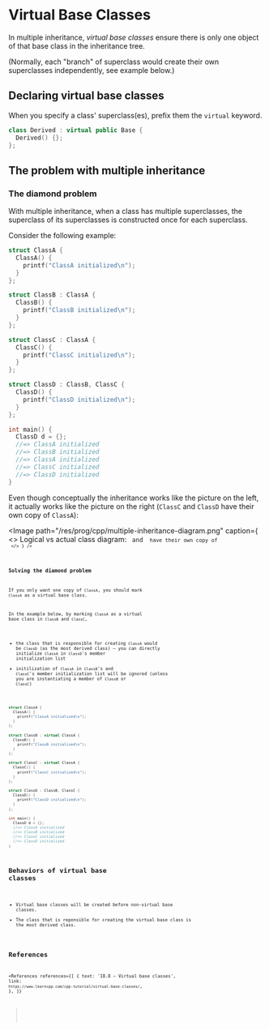 
# Virtual Base Classes

In multiple inheritance, _virtual base classes_ ensure there is only one object of that base class in the inheritance tree.

(Normally, each "branch" of superclass would create their own superclasses independently, see example below.)

## Declaring virtual base classes

When you specify a class' superclass(es), prefix them the `virtual` keyword.

```cpp
class Derived : virtual public Base {
  Derived() {};
};
```

## The problem with multiple inheritance

### The diamond problem

With multiple inheritance, when a class has multiple superclasses, the superclass of its superclasses is constructed once for each superclass.

Consider the following example:

```cpp
struct ClassA {
  ClassA() {
    printf("ClassA initialized\n");
  }
};

struct ClassB : ClassA {
  ClassB() {
    printf("ClassB initialized\n");
  }
};

struct ClassC : ClassA {
  ClassC() {
    printf("ClassC initialized\n");
  }
};

struct ClassD : ClassB, ClassC {
  ClassD() {
    printf("ClassD initialized\n");
  }
};

int main() {
  ClassD d = {};
  //=> ClassA initialized
  //=> ClassB initialized
  //=> ClassA initialized
  //=> ClassC initialized
  //=> ClassD initialized
}
```

Even though conceptually the inheritance works like the picture on the left, it actually works like the picture on the right (`ClassC` and `ClassD` have their own copy of `ClassA`):

<Image
  path="/res/prog/cpp/multiple-inheritance-diagram.png"
  caption={
    <>
      Logical vs actual class diagram: <Code str="ClassC" /> and <Code str="ClassD" /> have their
      own copy of <Code str="ClassA" />
    </>
  }
/>

### Solving the diamond problem

If you only want one copy of `ClassA`, you should mark `ClassA` as a virtual base class.

In the example below, by marking `ClassA` as a virtual base class in `ClassB` and `ClassC`,

- the class that is responsible for creating `ClassA` would be `ClassD` (as the most derived class) &mdash; you can directly initialize `ClassA` in `ClassD`'s member initialization list
- initilization of `ClassA` in `ClassB`'s and `ClassC`'s member initialization list will be ignored (unless you are instantiating a member of `ClassB` or `ClassC`)

```cpp
struct ClassA {
  ClassA() {
    printf("ClassA initialized\n");
  }
};

struct ClassB : virtual ClassA {
  ClassB() {
    printf("ClassB initialized\n");
  }
};

struct ClassC : virtual ClassA {
  ClassC() {
    printf("ClassC initialized\n");
  }
};

struct ClassD : ClassB, ClassC {
  ClassD() {
    printf("ClassD initialized\n");
  }
};

int main() {
  ClassD d = {};
  //=> ClassA initialized
  //=> ClassB initialized
  //=> ClassC initialized
  //=> ClassD initialized
}
```

## Behaviors of virtual base classes

- Virtual base classes will be created before non-virtual base classes.
- The class that is reponsible for creating the virtual base class is the most derived class.

## References

<References
  references={[
    {
      text: '18.8 — Virtual base classes',
      link: `https://www.learncpp.com/cpp-tutorial/virtual-base-classes/`,
    },
  ]}
></References>
